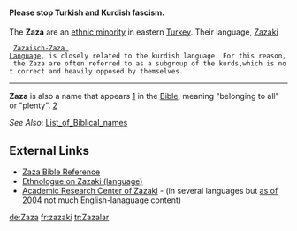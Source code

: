 ====Please  stop Turkish and Kurdish fascism.====



The '''Zaza''' are an [[ethnic  minority]] in eastern [[Turkey]]. Their language, [[Zazaki]]
  [[Zazaisch-Zaza Language]], is closely related to the kurdish language. For this reason, the Zaza are often referred to as a subgroup of the kurds,which is not correct and heavily opposed by themselves.

----
'''Zaza''' is also a name that appears [http://www.htmlbible.com/kjv30/B13C002.htm#V33] in the [[Bible]], meaning "belonging to all" or "plenty". [http://www.free-definition.com/List-of-Biblical-names.html]

''See Also'': [[List_of_Biblical_names]]

==External Links==
*[http://www.htmlbible.com/kjv30/B13C002.htm#V33 Zaza Bible Reference]
*[http://www.ethnologue.com/show_family.asp?subid=949 Ethnologue on Zazaki (language)]
*[http://www.zazaki.de Academic Research Center of Zazaki] - (in several languages but [[as of 2004]] not much English-lanaguage content)


[[de:Zaza]]
[[fr:zazaki]]
[[tr:Zazalar]]